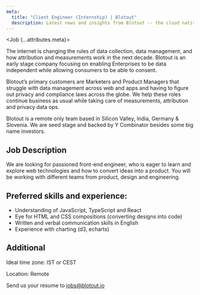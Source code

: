 ```yaml
---
meta:
  title: "Client Engineer (Internship) | Blotout"
  description: Latest news and insights from Blotout -- the cloud native privacy data engineering platform.
---
```



<Job {...attributes.meta}>

The internet is changing the rules of data collection, data management, and how attribution and measurements work in the next decade. Blotout is an early stage company focusing on enabling Enterprises to be data independent while allowing consumers to be able to consent.

Blotout’s primary customers are Marketers and Product Managers that struggle with data management across web and apps and having to figure out privacy and compliance laws across the globe. We help these roles continue business as usual while taking care of measurements, attribution and privacy data ops.

Blotout is a remote only team based in Silicon Valley, India, Germany & Slovenia. We are seed stage and backed by Y Combinator besides some big name investors.

## Job Description

We are looking for passioned front-end engineer, who is eager to learn and explore web technologies and how to convert ideas into a product. You will be working with different teams from product, design and engineering.

## Preferred skills and experience:

- Understanding of JavaScript, TypeScript and React
- Eye for HTML and CSS compositions (converting designs into code)
- Written and verbal communication skills in English
- Experience with charting (d3, echarts)

## Additional

Ideal time zone: IST or CEST

Location: Remote

Send us your resume to [jobs@blotout.io](mailto:jobs@blotout.io)

</Job>
